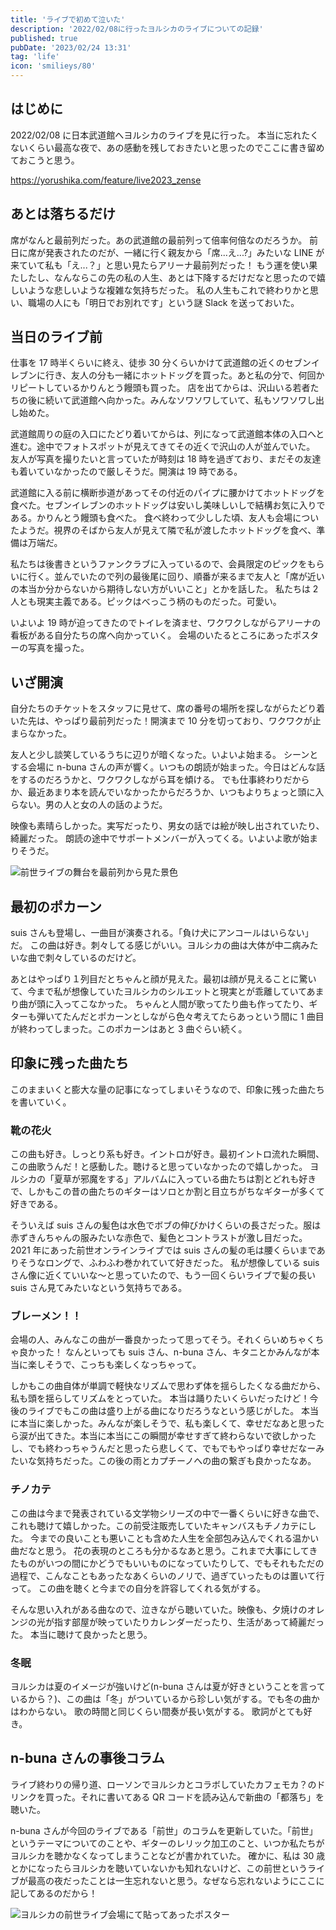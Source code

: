 ```yaml
---
title: 'ライブで初めて泣いた'
description: '2022/02/08に行ったヨルシカのライブについての記録'
published: true
pubDate: '2023/02/24 13:31'
tag: 'life'
icon: 'smilieys/80'
---
```


## はじめに

2022/02/08 に日本武道館へヨルシカのライブを見に行った。
本当に忘れたくないくらい最高な夜で、あの感動を残しておきたいと思ったのでここに書き留めておこうと思う。

https://yorushika.com/feature/live2023_zense

## あとは落ちるだけ

席がなんと最前列だった。あの武道館の最前列って倍率何倍なのだろうか。
前日に席が発表されたのだが、一緒に行く親友から「席...え...?」みたいな LINE が来ていて私も「え...？」と思い見たらアリーナ最前列だった！
もう運を使い果たしたし、なんならこの先の私の人生、あとは下降するだけだなと思ったので嬉しいような悲しいような複雑な気持ちだった。
私の人生もこれで終わりかと思い、職場の人にも「明日でお別れです」という謎 Slack を送っておいた。

## 当日のライブ前

仕事を 17 時半くらいに終え、徒歩 30 分くらいかけて武道館の近くのセブンイレブンに行き、友人の分も一緒にホットドッグを買った。あと私の分で、何回かリピートしているかりんとう饅頭も買った。
店を出てからは、沢山いる若者たちの後に続いて武道館へ向かった。みんなソワソワしていて、私もソワソワし出し始めた。

武道館周りの庭の入口にたどり着いてからは、列になって武道館本体の入口へと進む。途中でフォトスポットが見えてきてその近くで沢山の人が並んでいた。
友人が写真を撮りたいと言っていたが時刻は 18 時を過ぎており、まだその友達も着いていなかったので厳しそうだ。開演は 19 時である。

武道館に入る前に横断歩道があってその付近のパイプに腰かけてホットドッグを食べた。セブンイレブンのホットドッグは安いし美味しいしで結構お気に入りである。かりんとう饅頭も食べた。
食べ終わって少しした頃、友人も会場についたようだ。視界のそばから友人が見えて隣で私が渡したホットドッグを食べ、準備は万端だ。

私たちは後書きというファンクラブに入っているので、会員限定のピックをもらいに行く。並んでいたので列の最後尾に回り、順番が来るまで友人と「席が近いの本当か分からないから期待しない方がいいこと」とかを話した。
私たちは 2 人とも現実主義である。ピックはべっこう柄のものだった。可愛い。

いよいよ 19 時が迫ってきたのでトイレを済ませ、ワクワクしながらアリーナの看板がある自分たちの席へ向かっていく。
会場のいたるところにあったポスターの写真を撮った。

## いざ開演

自分たちのチケットをスタッフに見せて、席の番号の場所を探しながらたどり着いた先は、やっぱり最前列だった！開演まで 10 分を切っており、ワクワクが止まらなかった。

友人と少し談笑しているうちに辺りが暗くなった。いよいよ始まる。
シーンとする会場に n-buna さんの声が響く。いつもの朗読が始まった。今日はどんな話をするのだろうかと、ワクワクしながら耳を傾ける。
でも仕事終わりだからか、最近あまり本を読んでいなかったからだろうか、いつもよりちょっと頭に入らない。男の人と女の人の話のようだ。

映像も素晴らしかった。実写だったり、男女の話では絵が映し出されていたり、綺麗だった。
朗読の途中でサポートメンバーが入ってくる。いよいよ歌が始まりそうだ。

![前世ライブの舞台を最前列から見た景色](https://images.site.yajihum.dev/images/2023/02/20230208_yorushika/zense_live.png)

## 最初のポカーン

suis さんも登場し、一曲目が演奏される。「負け犬にアンコールはいらない」だ。
この曲は好き。刺々してる感じがいい。ヨルシカの曲は大体が中二病みたいな曲で刺々しているのだけど。

あとはやっぱり１列目だとちゃんと顔が見えた。最初は顔が見えることに驚いて、今まで私が想像していたヨルシカのシルエットと現実とが乖離していてあまり曲が頭に入ってこなかった。
ちゃんと人間が歌ってたり曲も作ってたり、ギターも弾いてたんだとポカーンとしながら色々考えてたらあっという間に 1 曲目が終わってしまった。このポカーンはあと 3 曲ぐらい続く。

## 印象に残った曲たち

このままいくと膨大な量の記事になってしまいそうなので、印象に残った曲たちを書いていく。

### 靴の花火

この曲も好き。しっとり系も好き。イントロが好き。最初イントロ流れた瞬間、この曲歌うんだ！と感動した。聴けると思っていなかったので嬉しかった。
ヨルシカの「夏草が邪魔をする」アルバムに入っている曲たちは割とどれも好きで、しかもこの昔の曲たちのギターはソロとか割と目立ちがちなギターが多くて好きである。

そういえば suis さんの髪色は水色でボブの伸びかけくらいの長さだった。服は赤ずきんちゃんの服みたいな赤色で、髪色とコントラストが激し目だった。
2021 年にあった前世オンラインライブでは suis さんの髪の毛は腰くらいまでありそうなロングで、ふわふわ巻かれていて好きだった。
私が想像している suis さん像に近くていいな～と思っていたので、もう一回くらいライブで髪の長い suis さん見てみたいなという気持ちである。

### ブレーメン！！

会場の人、みんなこの曲が一番良かったって思ってそう。それくらいめちゃくちゃ良かった！
なんといっても suis さん、n-buna さん、キタニとかみんなが本当に楽しそうで、こっちも楽しくなっちゃって。

しかもこの曲自体が単調で軽快なリズムで思わず体を揺らしたくなる曲だから、私も頭を揺らしてリズムをとっていた。
本当は踊りたいくらいだったけど！今後のライブでもこの曲は盛り上がる曲になりだろうなという感じがした。
本当に本当に楽しかった。みんなが楽しそうで、私も楽しくて、幸せだなあと思ったら涙が出てきた。本当に本当にこの瞬間が幸せすぎて終わらないで欲しかったし、でも終わっちゃうんだと思ったら悲しくて、でもでもやっぱり幸せだなーみたいな気持ちだった。この後の雨とカプチーノへの曲の繋ぎも良かったなあ。

### チノカテ

この曲は今まで発表されている文学物シリーズの中で一番くらいに好きな曲で、これも聴けて嬉しかった。この前受注販売していたキャンバスもチノカテにした。
今までの良いことも悪いことも含めた人生を全部包み込んでくれる温かい曲だなと思う。
花の表現のところも分かるなあと思う。これまで大事にしてきたものがいつの間にかどうでもいいものになっていたりして、でもそれもただの過程で、こんなこともあったなあくらいのノリで、過ぎていったものは置いて行って。
この曲を聴くと今までの自分を許容してくれる気がする。

そんな思い入れがある曲なので、泣きながら聴いていた。映像も、夕焼けのオレンジの光が指す部屋が映っていたりカレンダーだったり、生活があって綺麗だった。
本当に聴けて良かったと思う。

### 冬眠

ヨルシカは夏のイメージが強いけど(n-buna さんは夏が好きということを言っているから？)、この曲は「冬」がついているから珍しい気がする。でも冬の曲かはわからない。
歌の時間と同じくらい間奏が長い気がする。
歌詞がとても好き。

## n-buna さんの事後コラム

ライブ終わりの帰り道、ローソンでヨルシカとコラボしていたカフェモカ？のドリンクを買った。それに書いてある QR コードを読み込んで新曲の「都落ち」を聴いた。

n-buna さんが今回のライブである「前世」のコラムを更新していた。「前世」というテーマについてのことや、ギターのレリック加工のこと、いつか私たちがヨルシカを聴かなくなってしまうことなどが書かれていた。
確かに、私は 30 歳とかになったらヨルシカを聴いていないかも知れないけど、この前世というライブが最高の夜だったことは一生忘れないと思う。なぜなら忘れないようにここに記してあるのだから！

![ヨルシカの前世ライブ会場にて貼ってあったポスター](https://images.site.yajihum.dev/images/2023/02/20230208_yorushika/zense_poster.png)
